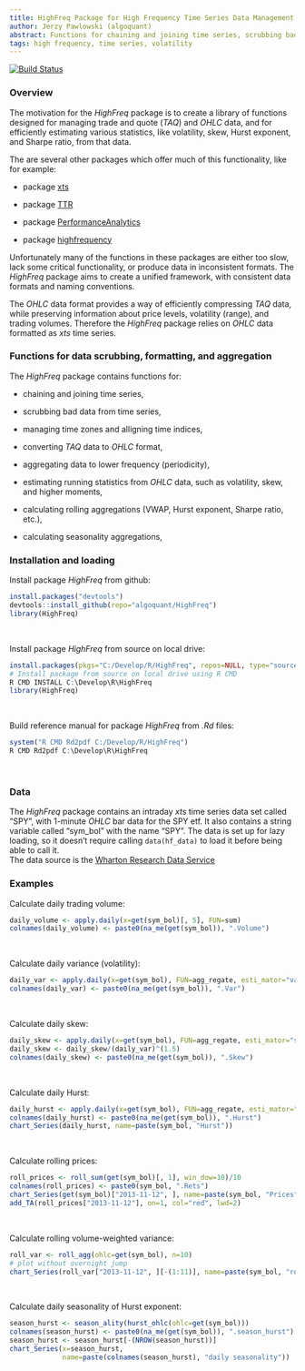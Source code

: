 ```yaml
---
title: HighFreq Package for High Frequency Time Series Data Management
author: Jerzy Pawlowski (algoquant)
abstract: Functions for chaining and joining time series, scrubbing bad data, managing time zones and alligning time indices, converting TAQ data to OHLC format, aggregating data to lower frequency, estimating volatility, skew, and higher moments.
tags: high frequency, time series, volatility
---
```


[![Build Status](https://travis-ci.org/algoquant/HighFreq.svg?branch=master)](https://travis-ci.org/algoquant/HighFreq)


### Overview

The motivation for the *HighFreq* package is to create a library of functions designed for managing trade and quote (*TAQ*) and *OHLC* data, and for efficiently estimating various statistics, like volatility, skew, Hurst exponent, and Sharpe ratio, from that data.  

The are several other packages which offer much of this functionality, like for example:

+ package [xts](https://cran.r-project.org/web/packages/xts/index.html)  

+ package [TTR](https://cran.r-project.org/web/packages/TTR/index.html)  

+ package [PerformanceAnalytics](https://cran.r-project.org/web/packages/PerformanceAnalytics/index.html)  

+ package [highfrequency](https://cran.r-project.org/web/packages/highfrequency/index.html)  

Unfortunately many of the functions in these packages are either too slow, lack some critical functionality, or produce data in inconsistent formats.  The *HighFreq* package aims to create a unified framework, with consistent data formats and naming conventions. 

The *OHLC* data format provides a way of efficiently compressing *TAQ* data, while preserving information about price levels, volatility (range), and trading volumes. 
Therefore the *HighFreq* package relies on *OHLC* data formatted as *xts* time series. 


### Functions for data scrubbing, formatting, and aggregation

The *HighFreq* package contains functions for:

+ chaining and joining time series, 

+ scrubbing bad data from time series, 

+ managing time zones and alligning time indices, 

+ converting *TAQ* data to *OHLC* format, 

+ aggregating data to lower frequency (periodicity), 

+ estimating running statistics from *OHLC* data, such as volatility, skew, and higher moments, 

+ calculating rolling aggregations (VWAP, Hurst exponent, Sharpe ratio, etc.), 

+ calculating seasonality aggregations, 


### Installation and loading

Install package *HighFreq* from github:  
```r
install.packages("devtools")
devtools::install_github(repo="algoquant/HighFreq")
library(HighFreq)
```
<br>

Install package *HighFreq* from source on local drive:  
```r
install.packages(pkgs="C:/Develop/R/HighFreq", repos=NULL, type="source")
# Install package from source on local drive using R CMD
R CMD INSTALL C:\Develop\R\HighFreq
library(HighFreq)
```
<br>

Build reference manual for package *HighFreq* from *.Rd* files:  
```r
system("R CMD Rd2pdf C:/Develop/R/HighFreq")
R CMD Rd2pdf C:\Develop\R\HighFreq
```
<br>


### Data

The *HighFreq* package contains an intraday *xts* time series data set called "SPY", with 1-minute *OHLC* bar data for the SPY etf.  It also contains a string variable called "sym_bol" with the name "SPY".  The data is set up for lazy loading, so it doesn't require calling `data(hf_data)` to load it before being able to call it.  
The data source is the 
[Wharton Research Data Service](https://wrds-web.wharton.upenn.edu/wrds/)  


### Examples

Calculate daily trading volume:  
```r
daily_volume <- apply.daily(x=get(sym_bol)[, 5], FUN=sum)
colnames(daily_volume) <- paste0(na_me(get(sym_bol)), ".Volume")
```
<br>

Calculate daily variance (volatility):  
```r
daily_var <- apply.daily(x=get(sym_bol), FUN=agg_regate, esti_mator="vari_ance")
colnames(daily_var) <- paste0(na_me(get(sym_bol)), ".Var")
```
<br>

Calculate daily skew:  
```r
daily_skew <- apply.daily(x=get(sym_bol), FUN=agg_regate, esti_mator="skew_ohlc")
daily_skew <- daily_skew/(daily_var)^(1.5)
colnames(daily_skew) <- paste0(na_me(get(sym_bol)), ".Skew")
```
<br>

Calculate daily Hurst:  
```r
daily_hurst <- apply.daily(x=get(sym_bol), FUN=agg_regate, esti_mator="hurst_ohlc")
colnames(daily_hurst) <- paste0(na_me(get(sym_bol)), ".Hurst")
chart_Series(daily_hurst, name=paste(sym_bol, "Hurst"))
```
<br>

Calculate rolling prices:  
```r
roll_prices <- roll_sum(get(sym_bol)[, 1], win_dow=10)/10
colnames(roll_prices) <- paste0(sym_bol, ".Rets")
chart_Series(get(sym_bol)["2013-11-12", ], name=paste(sym_bol, "Prices"))
add_TA(roll_prices["2013-11-12"], on=1, col="red", lwd=2)
```
<br>

Calculate rolling volume-weighted variance:  
```r
roll_var <- roll_agg(ohlc=get(sym_bol), n=10)
# plot without overnight jump
chart_Series(roll_var["2013-11-12", ][-(1:11)], name=paste(sym_bol, "rolling volume-weighted variance"))
```
<br>

Calculate daily seasonality of Hurst exponent:  
```r
season_hurst <- season_ality(hurst_ohlc(ohlc=get(sym_bol)))
colnames(season_hurst) <- paste0(na_me(get(sym_bol)), ".season_hurst")
season_hurst <- season_hurst[-(NROW(season_hurst))]
chart_Series(x=season_hurst, 
             name=paste(colnames(season_hurst), "daily seasonality"))
```
